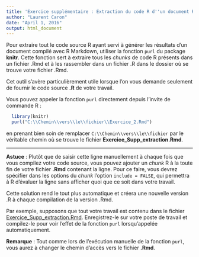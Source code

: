 ```yaml
---
title: 'Exercice supplémentaire : Extraction du code R d''un document R Markdown'
author: "Laurent Caron"
date: "April 1, 2016"
output: html_document
---
```


Pour extraire tout le code source R ayant servi à générer les résultats d'un document compilé avec R Markdown, utiliser la fonction `purl` du package **knitr**. Cette fonction sert à extraire tous les _chunks_ de code R présents dans un fichier .Rmd et à les rassembler dans un fichier .R dans le dossier où se trouve votre fichier .Rmd.

Cet outil s'avère particulièrement utile lorsque l'on vous demande seulement de fournir le code source **.R** de votre travail.

Vous pouvez appeler la fonction `purl` directement depuis l'invite de commande R :

```r
  library(knitr)
  purl("C:\\Chemin\\vers\\le\\fichier\\Exercice_2.Rmd")
```

en prenant bien soin de remplacer `C:\\Chemin\\vers\\le\\fichier` par le véritable chemin où se trouve le fichier **Exercice_Supp_extraction.Rmd**.

**********************************

**Astuce** : Plutôt que de saisir cette ligne manuellement à chaque fois que vous compilez votre code source, vous pouvez ajouter un _chunk_ R à la toute fin de votre fichier **.Rmd** contenant la ligne. Pour ce faire, vous devrez spécifier dans les options du _chunk_ l'option `include = FALSE`, qui permettra à R d'évaluer la ligne sans afficher quoi que ce soit dans votre travail.

Cette solution rend le tout plus automatique et créera une nouvelle version .R à chaque compilation de la version .Rmd.

Par exemple, supposons que tout votre travail est contenu dans le fichier
<a href="https://cdn.jsdelivr.net/gh/LCULaval/OTC@gh-pages/exercices/Exercice_Supp_extraction.Rmd" download>Exercice_Supp_extraction.Rmd</a>. Enregistrez-le sur votre poste de travail et compilez-le pour voir l'effet de la fonction `purl` lorsqu'appelée automatiquement.

**Remarque** : Tout comme lors de l'exécution manuelle de la fonction `purl`, vous aurez à changer le chemin d'accès vers le fichier **.Rmd**.